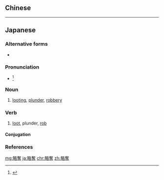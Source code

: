 {{also|略夺}}
==Chinese==
{{zh-see|掠奪|v}}

----

==Japanese==
{{ja-kanjitab|りゃく|だつ|yomi=o}}

===Alternative forms===
* {{l|ja|掠奪}}

===Pronunciation===
* {{ja-accent-common|h|りゃ|くだつ}}<ref>{{R:NHK Hatsuon}}</ref>

===Noun===
{{ja-noun|りゃくだつ}}

# [[looting]], [[plunder]], [[robbery]]

===Verb===
{{ja-verb-suru|tr=trans|りゃくだつ}}

# [[loot]], plunder, [[rob]]

====Conjugation====
{{ja-suru|りゃくだつ}}

===References===
<references/>

[[mg:略奪]]
[[ja:略奪]]
[[chr:略奪]]
[[zh:略奪]]